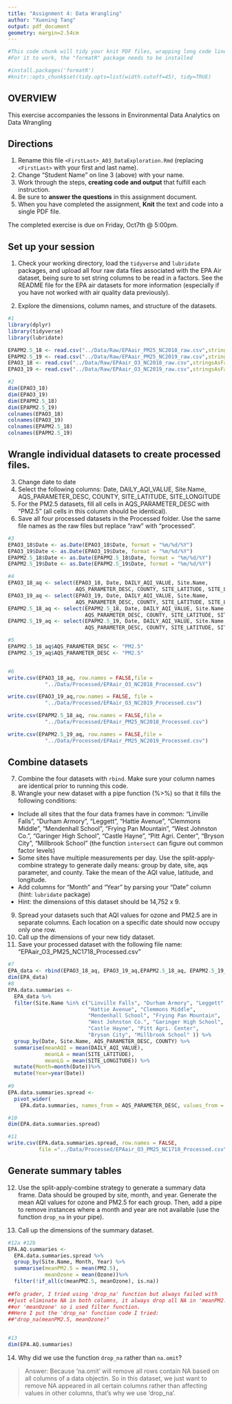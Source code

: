 ```yaml
---
title: "Assignment 4: Data Wrangling"
author: "Xuening Tang"
output: pdf_document
geometry: margin=2.54cm
---
```


```r
#This code chunk will tidy your knit PDF files, wrapping long code lines
#For it to work, the "formatR" package needs to be installed

#install.packages('formatR')
#knitr::opts_chunk$set(tidy.opts=list(width.cutoff=45), tidy=TRUE)
```

## OVERVIEW

This exercise accompanies the lessons in Environmental Data Analytics on Data Wrangling 

## Directions
1.  Rename this file `<FirstLast>_A03_DataExploration.Rmd` (replacing `<FirstLast>` with your first and last name).
2. Change "Student Name" on line 3 (above) with your name.
3. Work through the steps, **creating code and output** that fulfill each instruction.
4. Be sure to **answer the questions** in this assignment document.
5. When you have completed the assignment, **Knit** the text and code into a single PDF file.

The completed exercise is due on Friday, Oct7th @ 5:00pm.

## Set up your session 
1. Check your working directory, load the `tidyverse` and `lubridate` packages, and upload all four raw data files associated with the EPA Air dataset, being sure to set string columns to be read in a factors. See the README file for the EPA air datasets for more information (especially if you have not worked with air quality data previously). 

2. Explore the dimensions, column names, and structure of the datasets. 

```r
#1
library(dplyr)
library(tidyverse)
library(lubridate)

EPAPM2.5_18 <- read.csv("../Data/Raw/EPAair_PM25_NC2018_raw.csv",stringsAsFactors = TRUE)
EPAPM2.5_19 <- read.csv("../Data/Raw/EPAair_PM25_NC2019_raw.csv",stringsAsFactors = TRUE)
EPAO3_18 <- read.csv("../Data/Raw/EPAair_O3_NC2018_raw.csv",stringsAsFactors = TRUE)
EPAO3_19 <- read.csv("../Data/Raw/EPAair_O3_NC2019_raw.csv",stringsAsFactors = TRUE)

#2
dim(EPAO3_18)
dim(EPAO3_19)
dim(EPAPM2.5_18)
dim(EPAPM2.5_19)
colnames(EPAO3_18)
colnames(EPAO3_19)
colnames(EPAPM2.5_18)
colnames(EPAPM2.5_19)
```

## Wrangle individual datasets to create processed files.
3. Change date to date
4. Select the following columns: Date, DAILY_AQI_VALUE, Site.Name, AQS_PARAMETER_DESC, COUNTY, SITE_LATITUDE, SITE_LONGITUDE
5. For the PM2.5 datasets, fill all cells in AQS_PARAMETER_DESC with "PM2.5" (all cells in this column should be identical).
6. Save all four processed datasets in the Processed folder. Use the same file names as the raw files but replace "raw" with "processed".

```r
#3
EPAO3_18$Date <- as.Date(EPAO3_18$Date, format = "%m/%d/%Y")
EPAO3_19$Date <- as.Date(EPAO3_19$Date, format = "%m/%d/%Y")
EPAPM2.5_18$Date <- as.Date(EPAPM2.5_18$Date, format = "%m/%d/%Y")
EPAPM2.5_19$Date <- as.Date(EPAPM2.5_19$Date, format = "%m/%d/%Y")

#4
EPAO3_18_aq <- select(EPAO3_18, Date, DAILY_AQI_VALUE, Site.Name,
                      AQS_PARAMETER_DESC, COUNTY, SITE_LATITUDE, SITE_LONGITUDE)
EPAO3_19_aq <- select(EPAO3_19, Date, DAILY_AQI_VALUE, Site.Name,
                      AQS_PARAMETER_DESC, COUNTY, SITE_LATITUDE, SITE_LONGITUDE)
EPAPM2.5_18_aq <- select(EPAPM2.5_18, Date, DAILY_AQI_VALUE, Site.Name,
                         AQS_PARAMETER_DESC, COUNTY, SITE_LATITUDE, SITE_LONGITUDE)
EPAPM2.5_19_aq <- select(EPAPM2.5_19, Date, DAILY_AQI_VALUE, Site.Name,
                         AQS_PARAMETER_DESC, COUNTY, SITE_LATITUDE, SITE_LONGITUDE)

#5
EPAPM2.5_18_aq$AQS_PARAMETER_DESC <- "PM2.5"
EPAPM2.5_19_aq$AQS_PARAMETER_DESC <- "PM2.5"


#6
write.csv(EPAO3_18_aq, row.names = FALSE,file = 
            "../Data/Processed/EPAair_O3_NC2018_Processed.csv")  

write.csv(EPAO3_19_aq,row.names = FALSE, file = 
            "../Data/Processed/EPAair_O3_NC2019_Processed.csv")  

write.csv(EPAPM2.5_18_aq, row.names = FALSE,file = 
            "../Data/Processed/EPAair_PM25_NC2018_Processed.csv")  

write.csv(EPAPM2.5_19_aq, row.names = FALSE,file = 
            "../Data/Processed/EPAair_PM25_NC2019_Processed.csv")
```


## Combine datasets
7. Combine the four datasets with `rbind`. Make sure your column names are identical prior to running this code. 
8. Wrangle your new dataset with a pipe function (%>%) so that it fills the following conditions: 

* Include all sites that the four data frames have in common: "Linville Falls", "Durham Armory", "Leggett", "Hattie Avenue", "Clemmons Middle", "Mendenhall School", "Frying Pan Mountain", "West Johnston Co.", "Garinger High School", "Castle Hayne", "Pitt Agri. Center", "Bryson City", "Millbrook School" (the function `intersect` can figure out common factor levels)
* Some sites have multiple measurements per day. Use the split-apply-combine strategy to generate daily means: group by date, site, aqs parameter, and county. Take the mean of the AQI value, latitude, and longitude.
* Add columns for "Month" and "Year" by parsing your "Date" column (hint: `lubridate` package)
* Hint: the dimensions of this dataset should be 14,752 x 9.

9. Spread your datasets such that AQI values for ozone and PM2.5 are in separate columns. Each location on a specific date should now occupy only one row.
10. Call up the dimensions of your new tidy dataset.
11. Save your processed dataset with the following file name: "EPAair_O3_PM25_NC1718_Processed.csv"

```r
#7
EPA_data <- rbind(EPAO3_18_aq, EPAO3_19_aq,EPAPM2.5_18_aq, EPAPM2.5_19_aq )
dim(EPA_data)
#8
EPA.data.summaries <- 
  EPA_data %>%
  filter(Site.Name %in% c("Linville Falls", "Durham Armory", "Leggett", 
                          "Hattie Avenue", "Clemmons Middle", 
                          "Mendenhall School", "Frying Pan Mountain", 
                          "West Johnston Co.", "Garinger High School", 
                          "Castle Hayne", "Pitt Agri. Center", 
                          "Bryson City", "Millbrook School" )) %>%
  group_by(Date, Site.Name, AQS_PARAMETER_DESC, COUNTY) %>%
  summarise(meanAQI = mean(DAILY_AQI_VALUE), 
            meanLA = mean(SITE_LATITUDE), 
            meanLG = mean(SITE_LONGITUDE)) %>% 
  mutate(Month=month(Date))%>%
  mutate(Year=year(Date))
  
#9
EPA.data.summaries.spread <- 
  pivot_wider(
    EPA.data.summaries, names_from = AQS_PARAMETER_DESC, values_from = meanAQI)

#10
dim(EPA.data.summaries.spread)

#11
write.csv(EPA.data.summaries.spread, row.names = FALSE, 
          file ="../Data/Processed/EPAair_O3_PM25_NC1718_Processed.csv")

```


## Generate summary tables
12. Use the split-apply-combine strategy to generate a summary data frame. Data should be grouped by site, month, and year. Generate the mean AQI values for ozone and PM2.5 for each group. Then, add a pipe to remove instances where a month and year are not available (use the function `drop_na` in your pipe). 

13. Call up the dimensions of the summary dataset.

```r
#12a #12b
EPA.AQ.summaries <- 
  EPA.data.summaries.spread %>%
  group_by(Site.Name, Month, Year) %>%
  summarise(meanPM2.5 = mean(PM2.5), 
            meanOzone = mean(Ozone))%>%  
  filter(!if_all(c(meanPM2.5, meanOzone), is.na))
  
##To grader, I tried using 'drop_na' function but always failed with
##just eliminate NA in both columns, it always drop all NA in 'meanPM2.5' 
##or 'meanOzone' so i used filter function. 
##Here I put the 'drop_na' function code I tried:
##"drop_na(meanPM2.5, meanOzone)"


#13
dim(EPA.AQ.summaries)

```

14. Why did we use the function `drop_na` rather than `na.omit`?

> Answer: Because 'na.omit' will remove all rows contain NA based on all columns of a data objectin. So in this dataset, we just want to remove NA appeared in all certain columns rather than affecting values in other columns, that's why we use 'drop_na'.
